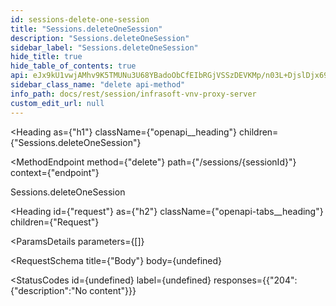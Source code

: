 ```yaml
---
id: sessions-delete-one-session
title: "Sessions.deleteOneSession"
description: "Sessions.deleteOneSession"
sidebar_label: "Sessions.deleteOneSession"
hide_title: true
hide_table_of_contents: true
api: eJx9kU1vwjAMhv9K5TMUNu3U68YBadoObCfEIbRGjVSSzDEVKMp/n03L+DjslDjx69d+nMAHJMPWu2UDFawwRrnHssEOGT8dji8wAcIY5AsjVAme5y96NBhrskH1ov7wRe0do2PIeQIR6wNZPkG13kwgGDJ7qUlxiO+l/xmLqvXa3fAHWotbiWdxVM3SeFs2GdSY+sEnwYE6zYS8uTa0qlvcn+eQLq3beR2FLXcoqRKTiX7H097100D+eJoOBaWylh0afirn5Rwex1hexMVZWAzCUvI6W6PAUycnHDR39Qrir8RMzdqMRMFH3ht3k/ZAphA0xZXNnb0McQqqYTzyLHTGOnU4I0gjtDVcoIm6+sMGgqcVb01IaWsiflOXsz7/HJDGHfaGrNkqpvUm3yzmbfG++FrI0n8BuYjNhg==
sidebar_class_name: "delete api-method"
info_path: docs/rest/session/infrasoft-vnv-proxy-server
custom_edit_url: null
---
```



<Heading
  as={"h1"}
  className={"openapi__heading"}
  children={"Sessions.deleteOneSession"}
>
</Heading>

<MethodEndpoint
  method={"delete"}
  path={"/sessions/{sessionId}"}
  context={"endpoint"}
>
  
</MethodEndpoint>



Sessions.deleteOneSession

<Heading
  id={"request"}
  as={"h2"}
  className={"openapi-tabs__heading"}
  children={"Request"}
>
</Heading>

<ParamsDetails
  parameters={[]}
>
  
</ParamsDetails>

<RequestSchema
  title={"Body"}
  body={undefined}
>
  
</RequestSchema>

<StatusCodes
  id={undefined}
  label={undefined}
  responses={{"204":{"description":"No content"}}}
>
  
</StatusCodes>


      